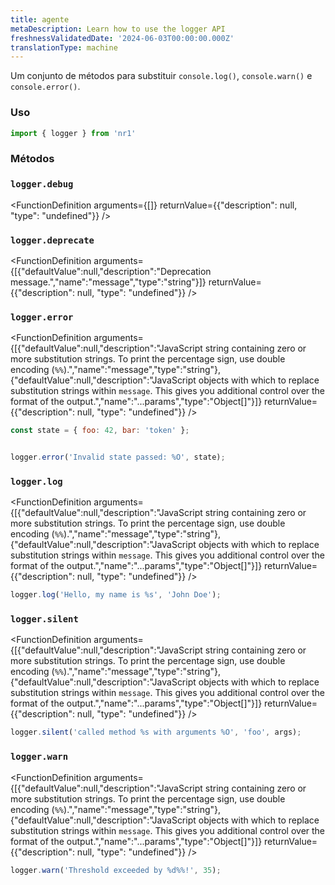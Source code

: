 ```yaml
---
title: agente
metaDescription: Learn how to use the logger API
freshnessValidatedDate: '2024-06-03T00:00:00.000Z'
translationType: machine
---
```


Um conjunto de métodos para substituir `console.log()`, `console.warn()` e `console.error()`.

### Uso

```js
import { logger } from 'nr1'
```

### Métodos

### `logger.debug`

<FunctionDefinition
  arguments={[]}
  returnValue={{"description": null, "type": "undefined"}}
/>

### `logger.deprecate`

<FunctionDefinition
  arguments={[{"defaultValue":null,"description":"Deprecation message.","name":"message","type":"string"}]}
  returnValue={{"description": null, "type": "undefined"}}
/>

### `logger.error`

<FunctionDefinition
  arguments={[{"defaultValue":null,"description":"JavaScript string containing zero or more substitution strings. To print the percentage sign, use double encoding (`%%`).","name":"message","type":"string"},{"defaultValue":null,"description":"JavaScript objects with which to replace substitution strings within `message`. This gives you additional control over the format of the output.","name":"...params","type":"Object[]"}]}
  returnValue={{"description": null, "type": "undefined"}}
/>

```js
const state = { foo: 42, bar: 'token' };


logger.error('Invalid state passed: %O', state);
```

### `logger.log`

<FunctionDefinition
  arguments={[{"defaultValue":null,"description":"JavaScript string containing zero or more substitution strings. To print the percentage sign, use double encoding (`%%`).","name":"message","type":"string"},{"defaultValue":null,"description":"JavaScript objects with which to replace substitution strings within `message`. This gives you additional control over the format of the output.","name":"...params","type":"Object[]"}]}
  returnValue={{"description": null, "type": "undefined"}}
/>

```js
logger.log('Hello, my name is %s', 'John Doe');
```

### `logger.silent`

<FunctionDefinition
  arguments={[{"defaultValue":null,"description":"JavaScript string containing zero or more substitution strings. To print the percentage sign, use double encoding (`%%`).","name":"message","type":"string"},{"defaultValue":null,"description":"JavaScript objects with which to replace substitution strings within `message`. This gives you additional control over the format of the output.","name":"...params","type":"Object[]"}]}
  returnValue={{"description": null, "type": "undefined"}}
/>

```js
logger.silent('called method %s with arguments %O', 'foo', args);
```

### `logger.warn`

<FunctionDefinition
  arguments={[{"defaultValue":null,"description":"JavaScript string containing zero or more substitution strings. To print the percentage sign, use double encoding (`%%`).","name":"message","type":"string"},{"defaultValue":null,"description":"JavaScript objects with which to replace substitution strings within `message`. This gives you additional control over the format of the output.","name":"...params","type":"Object[]"}]}
  returnValue={{"description": null, "type": "undefined"}}
/>

```js
logger.warn('Threshold exceeded by %d%%!', 35);
```